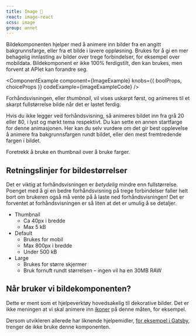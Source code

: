 ```yaml
---
title: Image 🧪
react: image-react
scss: image
group: annet
---
```



<Ingress>
    Bildekomponenten hjelper med å animere inn bilder fra en angitt bakgrunnsfarge, eller fra et bilde i lavere
    oppløsning. Brukes for å gi en mer behagelig innlasting av bilder over trege forbindelser, for eksempel over
    mobildata.
</Ingress>

<Experimental>
    Bildekomponent er ikke 100% ferdigstilt, den kan brukes, men forvent at APIet kan forandre seg.
</Experimental>

<ComponentExample component={ImageExample} knobs={{ boolProps, choiceProps }} codeExample={imageExampleCode} />

Forhåndsvisningen, eller <i lang="en">thumbnail</i>, vil vises uskarpt først, og animeres til et skarpt fullstørrelse bilde når det er lastet ferdig.

Hvis du ikke legger ved forhåndsvisning, så animeres bildet inn fra grå 20 eller 80, i lyst og mørkt tema respektivt. Du kan sette en annen startfarge for denne animasjonen. Her kan du selv vurdere om det gir best opplevelse å animere fra bakgrunnsfargen rundt bildet, eller den mest fremtredende fargen i bildet.

Foretrekk å bruke en thumbnail over å bruke farger.

## Retningslinjer for bildestørrelser

Det er viktig at forhåndsvisningen er <em>betydelig</em> mindre enn fullstørrelse. Poenget med å gi en bedre forhåndsvisning på trege forbindelser faller helt bort om brukeren også må vente på å laste ned forhåndsvisningen! Det er forventet at forhåndsvisningen er så liten at det er umulig å se detaljer.

-   Thumbnail
    -   Ca 40px i bredde
    -   Max 5 kB
-   Default
    -   Brukes for mobil
    -   Max 800px i bredde
    -   Under 500 kB
-   Large
    -   Brukes for større skjermer
    -   Bruk fornuft rundt størrelsen – ingen vil ha en 30MB RAW

## Når bruker vi bildekomponenten?

Dette er ment som et hjelpeverktøy hovedsakelig til dekorative bilder. Det er ikke meningen at vi skal animere inn [ikoner](/komponenter/icons) på denne måten, for eksempel.

Dersom utvikleren allerede har liknende hjelpemidler, <a href="https://www.gatsbyjs.com/plugins/gatsby-plugin-image/" className="jkl-link jkl-link--external">for eksempel i Gatsby</a>, trenger de ikke bruke denne komponenten.
